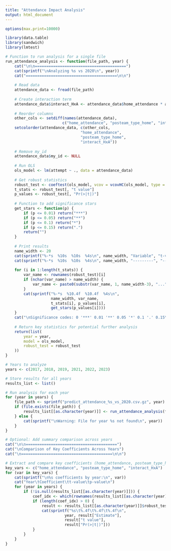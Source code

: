 ```yaml
---
title: "Attendance Impact Analysis"
output: html_document
---
```


```r
options(max.print=10000)
```

```r
library(data.table)
library(sandwich)
library(lmtest)

# Function to run analysis for a single file
run_attendance_analysis <- function(file_path, year) {
    cat("\n\n========================================")
    cat(sprintf("\nAnalyzing %s vs 2020\n", year))
    cat("========================================\n\n")
    
    # Read data
    attendance_data <- fread(file_path)
    
    # Create interaction term
    attendance_data$interact_HxA <- attendance_data$home_attendance * attendance_data$posteam_type_home
    
    # Reorder columns
    other_cols <- setdiff(names(attendance_data), 
                         c("home_attendance", "posteam_type_home", "interact_HxA"))
    setcolorder(attendance_data, c(other_cols, 
                                 "home_attendance", 
                                 "posteam_type_home", 
                                 "interact_HxA"))
    
    # Remove my_id
    attendance_data$my_id <- NULL
    
    # Run OLS
    ols_model <- lm(attempt ~ ., data = attendance_data)
    
    # Get robust statistics
    robust_test <- coeftest(ols_model, vcov = vcovHC(ols_model, type = "HC0"))
    t_stats <- robust_test[, "t value"]
    p_values <- robust_test[, "Pr(>|t|)"]
    
    # Function to add significance stars
    get_stars <- function(p) {
        if (p <= 0.01) return("***")
        if (p <= 0.05) return("**")
        if (p <= 0.1) return("*")
        if (p <= 0.15) return(".")
        return("")
    }
    
    # Print results
    name_width <- 20
    cat(sprintf("%-*s  %10s  %10s  %4s\n", name_width, "Variable", "t-value", "p-value", "sig"))
    cat(sprintf("%-*s  %10s  %10s  %4s\n", name_width, "---------", "-------", "-------", "----"))
    
    for (i in 1:length(t_stats)) {
        var_name <- rownames(robust_test)[i]
        if (nchar(var_name) > name_width) {
            var_name <- paste0(substr(var_name, 1, name_width-3), "...")
        }
        cat(sprintf("%-*s  %10.4f  %10.4f  %4s\n", 
                    name_width, var_name, 
                    t_stats[i], p_values[i],
                    get_stars(p_values[i])))
    }
    cat("\nSignificance codes: 0 '***' 0.01 '**' 0.05 '*' 0.1 '.' 0.15\n")
    
    # Return key statistics for potential further analysis
    return(list(
        year = year,
        model = ols_model,
        robust_test = robust_test
    ))
}

# Years to analyze
years <- c(2017, 2018, 2019, 2021, 2022, 2023)

# Store results for all years
results_list <- list()

# Run analysis for each year
for (year in years) {
    file_path <- sprintf("predict_attendance_%s_vs_2020.csv.gz", year)
    if (file.exists(file_path)) {
        results_list[[as.character(year)]] <- run_attendance_analysis(file_path, year)
    } else {
        cat(sprintf("\nWarning: File for year %s not found\n", year))
    }
}

# Optional: Add summary comparison across years
cat("\n\n========================================")
cat("\nComparison of Key Coefficients Across Years")
cat("\n========================================\n\n")

# Extract and compare key coefficients (home_attendance, posteam_type_home, interact_HxA)
key_vars <- c("home_attendance", "posteam_type_home", "interact_HxA")
for (var in key_vars) {
    cat(sprintf("\n%s coefficients by year:\n", var))
    cat("Year\tCoefficient\tt-value\tp-value\n")
    for (year in years) {
        if (!is.null(results_list[[as.character(year)]])) {
            coef_idx <- which(rownames(results_list[[as.character(year)]]$robust_test) == var)
            if (length(coef_idx) > 0) {
                result <- results_list[[as.character(year)]]$robust_test[coef_idx, ]
                cat(sprintf("%s\t%.4f\t%.4f\t%.4f\n", 
                          year, result["Estimate"], 
                          result["t value"], 
                          result["Pr(>|t|)"]))
            }
        }
    }
}
```



